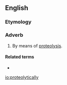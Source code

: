 ==English==

===Etymology===
{{suffix|proteolytic|ally|lang=en}}

===Adverb===
{{en-adv|-}}

# By means of [[proteolysis]].

====Related terms====
* {{l|en|proteolytic}}

[[io:proteolytically]]